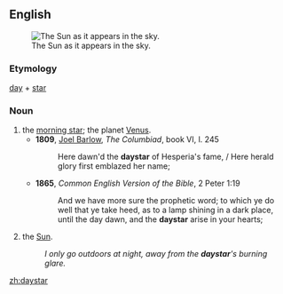 ==English==
[[Image:The sun1.jpg|thumb|The Sun as it appears in the sky.]]

===Etymology===
[[day]] + [[star]]

===Noun===
{{en-noun}}

# the [[morning star]]; the planet [[Venus]].
#*'''1809''', [[w:Joel Barlow|Joel Barlow]], ''The Columbiad'', book VI, l. 245
#*: Here dawn'd the '''daystar''' of Hesperia's fame, / Here herald glory first emblazed her name; <!--'Hesperus' is the evening star, hence not the sun-->
#*'''1865''', ''Common English Version of the Bible'', 2 Peter 1:19
#*: And we have more sure the prophetic word; to which ye do well that ye take heed, as to a lamp shining in a dark place, until the day dawn, and the '''daystar''' arise in your hearts; <!--other translations have "Morning Star", so it seems this is the intended usage-->
# {{internet slang}} the [[Sun]].
#: ''I only go outdoors at night, away from the '''daystar''''s burning glare.''

[[zh:daystar]]